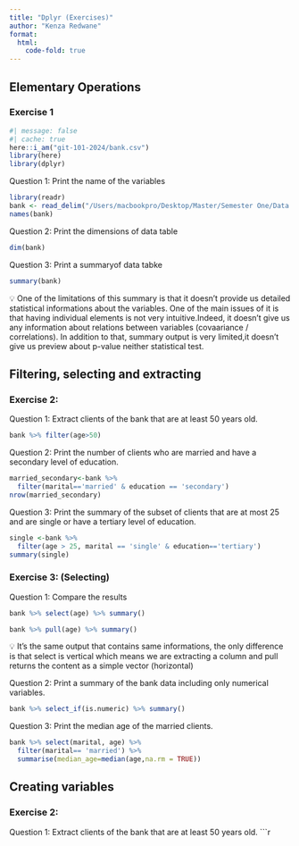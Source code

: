 ```yaml
---
title: "Dplyr (Exercises)"
author: "Kenza Redwane"
format: 
  html:
    code-fold: true
---
```


## Elementary Operations

### Exercise 1

```r
#| message: false
#| cache: true
here::i_am("git-101-2024/bank.csv")
library(here)
library(dplyr)
```
Question 1: Print the name of the variables
```r
library(readr)
bank <- read_delim("/Users/macbookpro/Desktop/Master/Semester One/Data Management and Programming/git-101-2024/bank.csv", ";")
names(bank)  

```

Question 2: Print the dimensions of data table
```r
dim(bank)
```

Question 3: Print a summaryof data tabke
```r
summary(bank)
```
💡 One of the limitations of this summary is that it doesn't provide us detailed statistical informations about the variables. One of the main issues of it is that having individual elements is not very intuitive.Indeed, it doesn't give us any information about relations between variables (covaariance / correlations). In addition to that, summary output is very limited,it doesn't give us preview about p-value neither statistical test.

## Filtering,  selecting and extracting

### Exercise 2:

Question 1: Extract clients of the bank that are at least 50 years old.
```r
bank %>% filter(age>50)
```

Question 2: Print the number of clients who are married and have a secondary level of education.
```r
married_secondary<-bank %>%
  filter(marital=='married' & education == 'secondary')
nrow(married_secondary)
```

Question 3:  Print the summary of the subset of clients that are at most 25 and are single or have a tertiary level of education.
```r
single <-bank %>%
  filter(age > 25, marital == 'single' & education=='tertiary')
summary(single)
```

### Exercise 3: (Selecting)

Question 1: Compare the results
```r
bank %>% select(age) %>% summary()
```
```r
bank %>% pull(age) %>% summary()
```
💡 It's the same output that contains same informations, the only difference is that select is vertical which means we are extracting a column and pull returns the content as a simple vector (horizontal)


Question 2: Print a summary of the bank data including only numerical variables.
```r
bank %>% select_if(is.numeric) %>% summary()
```

Question 3: Print the median age of the married clients.

```r
bank %>% select(marital, age) %>%
  filter(marital== 'married') %>% 
  summarise(median_age=median(age,na.rm = TRUE))

```


## Creating variables

### Exercise 2:

Question 1: Extract clients of the bank that are at least 50 years old.
```r